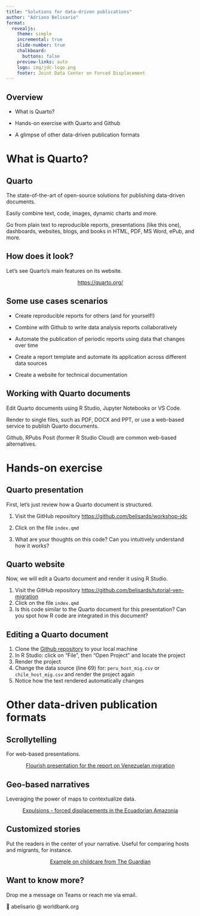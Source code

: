 ```yaml
---
title: "Solutions for data-driven publications"
author: "Adriano Belisario"
format:
  revealjs: 
    theme: simple
    incremental: true
    slide-number: true
    chalkboard: 
      buttons: false
    preview-links: auto
    logo: img/jdc-logo.png
    footer: Joint Data Center on Forced Displacement
---
```


## Overview

- What is Quarto?

- Hands-on exercise with Quarto and Github

- A glimpse of other data-driven publication formats

# What is Quarto?

## Quarto 

The state-of-the-art of open-source solutions for publishing data-driven documents.

Easily combine text, code, images, dynamic charts and more.

Go from plain text to reproducible reports, presentations (like this one), dashboards, websites, blogs, and books in HTML, PDF, MS Word, ePub, and more.

## How does it look?

Let's see Quarto's main features on its website.

::: {style="text-align: center; margin-top: 1em"}
[https://quarto.org/](https://quarto.org/){preview-link="true" style="text-align: center"}
:::

## Some use cases scenarios

- Create reproducible reports for others (and for yourself!)

- Combine with Github to write data analysis reports collaboratively

- Automate the publication of periodic reports using data that changes over time

- Create a report template and automate its application across different data sources

- Create a website for technical documentation

## Working with Quarto documents

Edit Quarto documents using R Studio, Jupyter Notebooks or VS Code.

Render to single files, such as PDF, DOCX and PPT, or use a web-based service to publish Quarto documents.

Github, RPubs Posit (former R Studio Cloud) are common web-based alternatives. 

# Hands-on exercise

## Quarto presentation

First, let's just review how a Quarto document is structured.

1. Visit the GitHub repository [https://github.com/belisards/workshop-jdc](https://github.com/belisards/workshop-jdc)

2. Click on the file `index.qmd`

3. What are your thoughts on this code? Can you intuitively understand how it works? 
         
## Quarto website

Now, we will edit a Quarto document and render it using R Studio.

1. Visit the GitHub repository [https://github.com/belisards/tutorial-ven-migration](https://github.com/belisards/tutorial-ven-migration)
2. Click on the file `index.qmd`
3. Is this code similar to the Quarto document for this presentation? Can you spot how R code are integrated in this document?

## Editing a Quarto document

1. Clone the [Github repository](https://github.com/belisards/tutorial-ven-migration) to your local machine
2. In R Studio: click on "File", then "Open Project" and locate the project
3. Render the project
3. Change the data source (line 69) for: `peru_host_mig.csv` or `chile_host_mig.csv` and render the project again
4. Notice how the text rendered automatically changes 

# Other data-driven publication formats

## Scrollytelling

For web-based presentations.

::: {style="text-align: center; margin-top: 1em"}
[Flourish presentation for the report on Venezuelan migration](https://public.flourish.studio/story/2250700/?full){preview-link="true" style="text-align: center"}
:::

## Geo-based narratives

Leveraging the power of maps to contextualize data.

::: {style="text-align: center; margin-top: 1em"}
[Expulsions - forced displacements in the Ecuadorian Amazonia](https://documental.xyz/expulsions)
:::

## Customized stories

Put the readers in the center of your narrative. Useful for comparing hosts and migrants, for instance.

::: {style="text-align: center; margin-top: 1em"}
[Example on childcare from The Guardian](https://www.theguardian.com/society/ng-interactive/2023/nov/06/how-much-does-it-cost-for-you-to-raise-a-child)
:::

## Want to know more?

Drop me a message on Teams or reach me via email.

📧 abelisario @ worldbank.org
